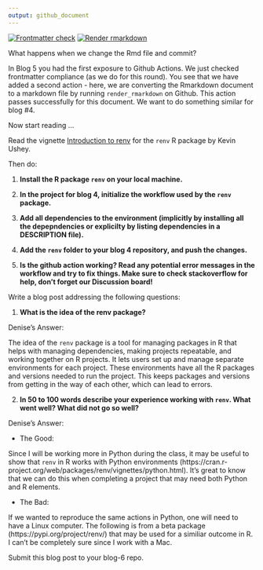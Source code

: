 ```yaml
---
output: github_document
---
```


<!-- README.md is generated from README.Rmd. Please edit that file -->
<!-- badges: start -->
[![Frontmatter check](../../actions/workflows/check-yaml.yaml/badge.svg)](../../actions/workflows/check-yaml.yaml)
[![Render rmarkdown](../../actions/workflows/render-rmarkdown.yaml/badge.svg)](../../actions/workflows/render-rmarkdown.yaml)
<!-- badges: end -->

What happens when we change the Rmd file and commit?

In Blog 5 you had the first exposure to Github Actions. 
We just checked frontmatter compliance (as we do for this round).
You see that we have added a second action - here, we are converting the Rmarkdown document to a markdown file by running `render_rmarkdown` on Github. This action passes successfully for this document. We want to do something similar for blog #4.


Now start reading ...


Read the vignette [Introduction to renv](https://rstudio.github.io/renv/articles/renv.html) for the `renv` R package by Kevin Ushey.

Then do:

1. **Install the R package `renv` on your local machine.**

2. **In the project for blog 4, initialize the workflow used by the `renv` package.**

3. **Add all dependencies to the environment (implicitly by installing all the depepndencies or explicilty by listing dependencies in a DESCRIPTION file).**

4. **Add the `renv` folder to your blog 4 repository, and push the changes.**

5. **Is the github action working? Read any potential error messages in the workflow and try to fix things. Make sure to check stackoverflow for help, don't forget our Discussion board!**


Write a blog post addressing the following questions: 

1. **What is the idea of the renv package?**


Denise's Answer:

The idea of the `renv` package is a tool for managing packages in R that helps with managing dependencies, making projects repeatable, and working together on R projects. It lets users set up and manage separate environments for each project. These environments have all the R packages and versions needed to run the project. This keeps packages and versions from getting in the way of each other, which can lead to errors.


2. **In 50 to 100 words describe your experience working with `renv`. What went well? What did not go so well?**

Denise's Answer:

+ The Good:

Since I will be working more in Python during the class, it may be useful to show that `renv` in R works with Python environments (https://cran.r-project.org/web/packages/renv/vignettes/python.html). It's great to know that we can do this when completing a project that may need both Python and R elements.

+ The Bad:

If we wanted to reproduce the same actions in Python, one will need to have a Linux computer. The following is from a beta package (https://pypi.org/project/renv/) that may be used for a similiar outcome in R. I can't be completely sure since I work with a Mac.
 

Submit this blog post to your blog-6 repo. 

